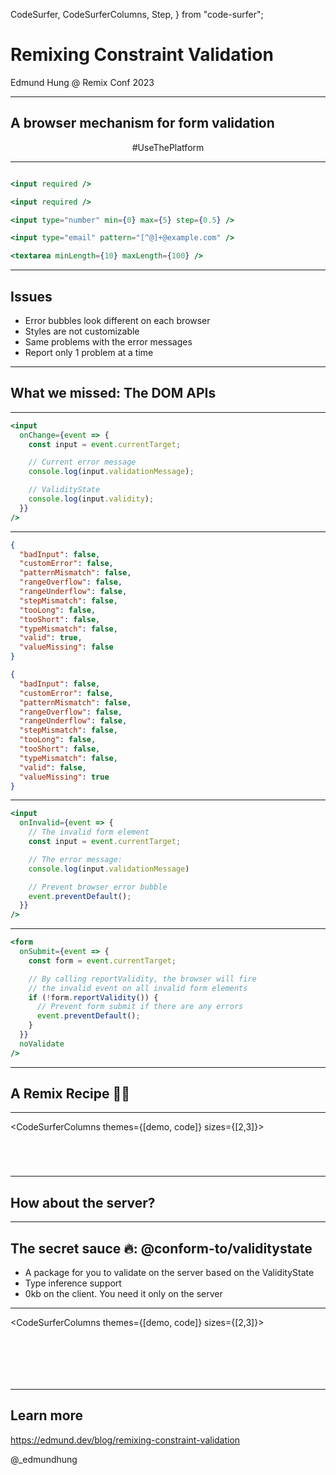   CodeSurfer,
  CodeSurferColumns,
  Step,
} from "code-surfer";


<Layout>

# Remixing Constraint Validation

<div styles={{ textAlign: 'right '}}>Edmund Hung @ Remix Conf 2023</div>

</Layout>

---

<Layout>

## A browser mechanism for form validation

<center>#UseThePlatform</center>

</Layout>

---

<CodeSurfer theme={code}>

```jsx title="HTML Validation Attributes"


```

```jsx title="HTML Validation Attributes"
<input required />
```

```jsx title="HTML Validation Attributes"
<input required />

<input type="number" min={0} max={5} step={0.5} />

<input type="email" pattern="[^@]+@example.com" />

<textarea minLength={10} maxLength={100} />
```

</CodeSurfer>

---

<Layout>

## Issues

- Error bubbles look different on each browser
- Styles are not customizable
- Same problems with the error messages
- Report only 1 problem at a time

</Layout>

---

<Layout>

## What we missed: The DOM APIs

</Layout>

---

<CodeSurfer theme={code}>

```jsx title="validationMessage"
<input
  onChange={event => {
    const input = event.currentTarget;

    // Current error message
    console.log(input.validationMessage);

    // ValidityState
    console.log(input.validity);
  }}
/>
```

</CodeSurfer>

---

<CodeSurfer theme={code}>

```json title="ValidityState"
{
  "badInput": false,
  "customError": false,
  "patternMismatch": false,
  "rangeOverflow": false,
  "rangeUnderflow": false,
  "stepMismatch": false,
  "tooLong": false,
  "tooShort": false,
  "typeMismatch": false,
  "valid": true,
  "valueMissing": false
}
```

```json title="ValidityState" subtitle="if a required input is empty"
{
  "badInput": false,
  "customError": false,
  "patternMismatch": false,
  "rangeOverflow": false,
  "rangeUnderflow": false,
  "stepMismatch": false,
  "tooLong": false,
  "tooShort": false,
  "typeMismatch": false,
  "valid": false,
  "valueMissing": true
}
```
</CodeSurfer>

---

<CodeSurfer theme={code}>

```jsx title="invalid event" subtitle="The browser will fire invalid event on submission by default"
<input
  onInvalid={event => {
    // The invalid form element
    const input = event.currentTarget;

    // The error message:
    console.log(input.validationMessage)

    // Prevent browser error bubble
    event.preventDefault();
  }}
/>
```

</CodeSurfer>

---

<CodeSurfer theme={code}>

```jsx title="reportValidity" subtitle="Customize when the browser should fire invalid event" 
<form
  onSubmit={event => {
    const form = event.currentTarget;

    // By calling reportValidity, the browser will fire
    // the invalid event on all invalid form elements
    if (!form.reportValidity()) {
      // Prevent form submit if there are any errors
      event.preventDefault();
    }
  }}
  noValidate
/>
```

</CodeSurfer>

---

<Layout>

## A Remix Recipe 🧑‍🍳

</Layout>

---

<CodeSurferColumns themes={[demo, code]} sizes={[2,3]}>

<Step>

<Example src="./examples/basic" />

```jsx file=./01.BaseExample.jsx
```

</Step>

<Step subtitle="Reporting error manually with the invalid event">

<Example src="./examples/report-error" />

```jsx 10,21 file=./02.ReportingErrors.jsx
```

</Step>

<Step subtitle="Clearing messages before reporting new errors">

<Example src="./examples/clear-error" />

```jsx file=./03.ClearingErrors.jsx
```

</Step>

<Step subtitle="Customizing messages based on the ValidityState">

<Example src="./examples/custom-message" />

```jsx file=./04.CustomizingMessage.jsx
```

</Step>

</CodeSurferColumns>

---

<Layout>

## How about the server?

</Layout>

---

<Layout>

## The secret sauce 🔥: @conform-to/validitystate

- A package for you to validate on the server based on the ValidityState 
- Type inference support
- 0kb on the client. You need it only on the server

</Layout>

---

<CodeSurferColumns themes={[demo, code]} sizes={[2,3]}>

<Step>

<Example src="./examples/custom-message" />

```jsx 46:66 file=./04.CustomizingMessage.jsx
```

</Step>

<Step subtitle="Extract the constraint of each form control as the schema">

<Example src="./examples/final" />

```jsx 63,72 file=./05.ExtractSchema.jsx
```
</Step>

<Step subtitle="Extract the constraint of each form control as the schema">

<Example src="./examples/final" />

```diff 4:14
```
</Step>

<Step subtitle="Import the parse helper">

<Example src="./examples/final" />

```jsx 1 file=./06.CompleteSolution.jsx
```

</Step>

<Step subtitle="Parse formData based on the schema">

<Example src="./examples/final" />

```jsx 31:43 file=./06.CompleteSolution.jsx
```

</Step>

<Step subtitle="Sync error with the client">

<Example src="./examples/final" />

```diff 46:54
```

</Step>

</CodeSurferColumns>

---

<Layout>

## Learn more

https://edmund.dev/blog/remixing-constraint-validation

@_edmundhung

</Layout>